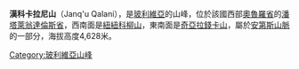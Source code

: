 {{unreferenced|time=2018-12-07T06:51:38+00:00}}
{{Coord|18|11|30|S|66|50|27|W|display=title}}

'''漢科卡拉尼山'''（Janq'u Qalani），是[[玻利維亞|玻利維亞]]的山峰，位於該國西部[[奧魯羅省|奧魯羅省]]的[[潘塔萊翁達倫斯省|潘塔萊翁達倫斯省]]，西南面是[[紐紐科柳山_(潘塔萊翁達倫斯省)|紐紐科柳山]]，東南面是[[奇亞拉錢卡山|奇亞拉錢卡山]]，屬於[[安第斯山脈|安第斯山脈]]的一部分，海拔高度4,628米。

{{Bolivia-geo-stub}}
[[Category:玻利維亞山峰|Category:玻利維亞山峰]]